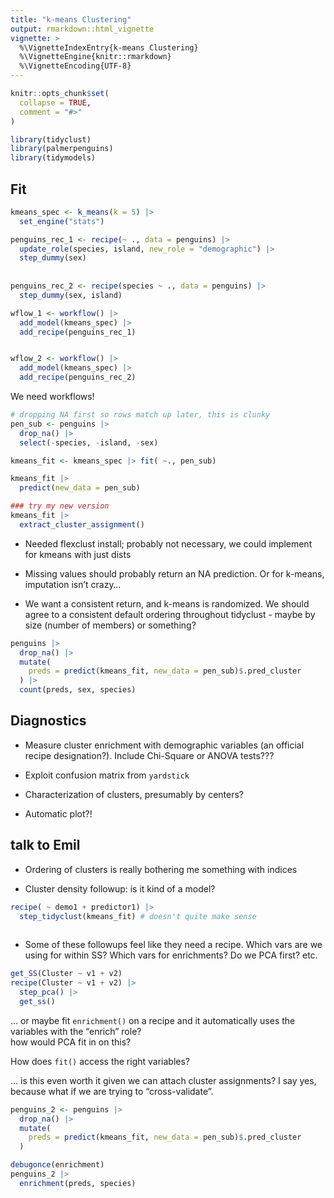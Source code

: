 ---
title: "k-means Clustering"
output: rmarkdown::html_vignette
vignette: >
  %\VignetteIndexEntry{k-means Clustering}
  %\VignetteEngine{knitr::rmarkdown}
  %\VignetteEncoding{UTF-8}
---

```{r, include = FALSE}
knitr::opts_chunk$set(
  collapse = TRUE,
  comment = "#>"
)
```

```{r setup}
library(tidyclust)
library(palmerpenguins)
library(tidymodels)
```

## Fit

```{r}
kmeans_spec <- k_means(k = 5) |>
  set_engine("stats")

penguins_rec_1 <- recipe(~ ., data = penguins) |>
  update_role(species, island, new_role = "demographic") |>
  step_dummy(sex)
  
  
penguins_rec_2 <- recipe(species ~ ., data = penguins) |>
  step_dummy(sex, island)

wflow_1 <- workflow() |>
  add_model(kmeans_spec) |>
  add_recipe(penguins_rec_1)


wflow_2 <- workflow() |>
  add_model(kmeans_spec) |>
  add_recipe(penguins_rec_2)
```

We need workflows!

```{r}
# dropping NA first so rows match up later, this is clunky
pen_sub <- penguins |> 
  drop_na() |>
  select(-species, -island, -sex)

kmeans_fit <- kmeans_spec |> fit( ~., pen_sub)

kmeans_fit |>
  predict(new_data = pen_sub)

### try my new version
kmeans_fit |>
  extract_cluster_assignment()
```

* Needed flexclust install; probably not necessary, we could implement for kmeans with just dists

* Missing values should probably return an NA prediction.  Or for k-means, imputation isn't crazy...

* We want a consistent return, and k-means is randomized.  We should agree to a consistent default ordering throughout tidyclust - maybe by size (number of members) or something?


```{r}
penguins |>
  drop_na() |>
  mutate(
    preds = predict(kmeans_fit, new_data = pen_sub)$.pred_cluster
  ) |>
  count(preds, sex, species)
```

## Diagnostics

* Measure cluster enrichment with demographic variables (an official recipe designation?).  Include Chi-Square or ANOVA tests???

* Exploit confusion matrix from `yardstick`

* Characterization of clusters, presumably by centers?

* Automatic plot?!


## talk to Emil

* Ordering of clusters is really bothering me
something with indices

* Cluster density followup: is it kind of a model?

```{r}
recipe( ~ demo1 + predictor1) |>
  step_tidyclust(kmeans_fit) # doesn't quite make sense
  
```

* Some of these followups feel like they need a recipe.  Which vars are we using for within SS?  Which vars for enrichments? Do we PCA first?  etc.

```{r}
get_SS(Cluster ~ v1 + v2)
recipe(Cluster ~ v1 + v2) |>
  step_pca() |>
  get_ss()
```

... or maybe fit `enrichment()` on a recipe and it automatically uses the variables with the "enrich" role?  
how would PCA fit in on this?

How does `fit()` access the right variables?

... is this even worth it given we can attach cluster assignments?  I say yes, because what if we are trying to "cross-validate".


```{r}
penguins_2 <- penguins |>
  drop_na() |>
  mutate(
    preds = predict(kmeans_fit, new_data = pen_sub)$.pred_cluster
  ) 

debugonce(enrichment)
penguins_2 |>
  enrichment(preds, species)
```
